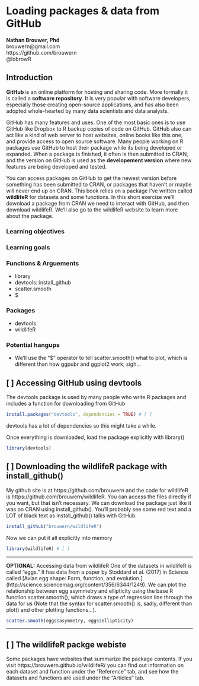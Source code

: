 # Loading packages & data from GitHub

| **Nathan Brouwer, Phd**
| brouwern@gmail.com
| https://github.com/brouwern
| @lobrowR

## Introduction

**GitHub** is an online platform for hosting and sharing code.  More formally it is called a **software repository**.  It is very popular with software developers, especially those creating open-source applications, and has also been adopted whole-hearted by many data scientists and data analysts.  

GitHub has many features and uses.  One of the most basic ones is to use GitHub like Dropbox to R backup copies of code on GitHub.  GitHub also can act like a kind of web server to host websites, online books like this one, and provide access to open source software.  Many people working on R packages use GitHub to host their package while its being developed or expanded.  When a package is finished, it often is then submitted to CRAN, and the version on GitHub is used as the **developement version** where new features are being developed and tested.

You can access packages on GitHub to get the newest version before something has been submitted to CRAN, or packages that haven't or maybe will never end up on CRAN.  This book relies on a package I've written called **wildlifeR** for datasets and some functions.  In this short exercise we'll download a package from CRAN we need to interact with GitHub, and then download wildlifeR.  We'll also go to the wildlifeR website to learn more about the package.

### Learning objectives


### Learning goals

  
### Functions & Arguements

* library
* devtools::install_github
* scatter.smooth
* $
  

### Packages 

* devtools
* wildlifeR


### Potential hangups

* We'll use the "$" operator to tell scatter.smooth() what to plot, which is different than how ggpubr and ggplot2 work; sigh...







## [ ] Accessing GitHub using devtools

The devtools package is used by many people who write R packages and includes a function for downloading from GitHub

```r
install.packages("devtools", dependencies = TRUE) # [ ]
```

devtools has a lot of dependencies so this might take a while.

Once everything is downloaded, load the package explicitly with library()
```r
library(devtools)
```

## [ ] Downloading the wildlifeR package with install_github()

My github site is at https://github.com/brouwern and the code for wildlifeR is https://github.com/brouwern/wildlifeR.  You can access the files directly if you want, but that isn't necessary.  We can download the package just like it was on CRAN using install_github().  You'll probably see some red text and a LOT of black text as install_github() talks with GitHub.

```r
install_github("brouwern/wildlifeR")
```

Now we can put it all explicitly into memory
```r
library(wildlifeR) # [ ] 
```


--------------

**OPTIONAL:** Accessing data from wildlifeR
One of the datasets in wildlifeR is called "eggs."  It has data from a paper by Stoddard et al. (2017) in Science called [Avian egg shape: Form, function, and evolution.] (http://science.sciencemag.org/content/356/6344/1249).  We can plot the relationship between egg asymmetry and ellipticity using the base R function scatter.smooth(), which draws a type of regression line through the data for us (Note that the syntax for scatter.smooth() is, sadly, different than plot() and other plotting functions...).

```r
scatter.smooth(eggs$asymmetry, eggs$ellipticity)
```

--------------



## [  ] The wildlifeR packge webiste

Some packages have websites that summarize the package contents.  If you visit https://brouwern.github.io/wildlifeR/ you can find out information on each dataset and function under the "Reference" tab, and see how the datasets and functions are used under the "Articles" tab.


